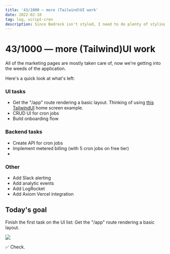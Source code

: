 ```yaml
---
title: '43/1000 — more (Tailwind)UI work'
date: 2022-02-10
tag: log, script-cron
description: Since Bedrock isn't styled, I need to do plenty of styling work.
---
```


# 43/1000 — more (Tailwind)UI work

All of the marketing pages are mostly taken care of, now we're getting into the weeds of the application.

Here's a quick look at what's left:

### UI tasks

- Get the "/app" route rendering a basic layout. Thinking of using [this TailwindUI](https://tailwindui.com/components/application-ui/page-examples/home-screens#component-af4086fe483fb8a418175cf0218dd5c4) home screen example.
- CRUD UI for cron jobs
- Build onboarding flow

### Backend tasks

- Create API for cron jobs
- Implement metered billing (with 5 cron jobs on free tier)
-

### Other

- Add Slack alerting
- Add analytic events
- Add LogRocket
- Add Axiom Vercel integration

## Today's goal

Finish the first task on the UI list: Get the "/app" route rendering a basic layout.

![](/images/app-layout.png)

✅ Check.
